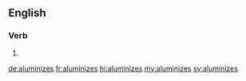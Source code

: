 ==English==

===Verb===
{{head|en|verb form}}

# {{en-third-person singular of|aluminize}}

[[de:aluminizes]]
[[fr:aluminizes]]
[[hi:aluminizes]]
[[my:aluminizes]]
[[sv:aluminizes]]